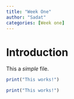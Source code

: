 ```yaml
---
title: "Week One"
author: "Sadat"
categories: [Week one]
---
```


# Introduction

This a *simple* file.

```r
print("This works!")
```

```r

print("This works!")

```

